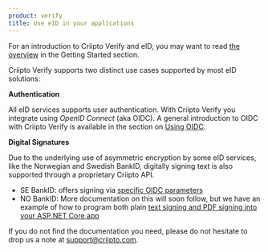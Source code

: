 ```yaml
---
product: verify
title: Use eID in your applications
---
```


For an introduction to Criipto Verify and eID, you may want to read [the overview](/verify/getting-started/overview) in the Getting Started section.

Criipto Verify supports two distinct use cases supported by most eID solutions:

**Authentication**

All eID services supports user authentication. With Criipto Verify you integrate using *OpenID Connect* (aka OIDC). A general introduction to OIDC with Criipto Verify is available in the section on [Using OIDC](/verify/getting-started/oidc-intro).

**Digital Signatures**

Due to the underlying use of asymmetric encryption by some eID services, like the Norwegian and Swedish BankID, 
digitally signing text is also supported through a proprietary Criipto API. 

- SE BankID: offers signing via [specific OIDC parameters](/verify/e-ids/swedish-bankid/#signing-textmarkdown)
- NO BankID: More documentation on this will soon follow, 
but we have an example of how to program both plain [text signing and PDF signing into your ASP.NET Core app](https://github.com/criipto/docs-old/blob/master/signatures/dotnet-core-v3.md#plain-text-signature)

If you do not find the documentation you need, please do not hesitate to drop us a note at [support@criipto.com](mailto:support@criipto.com).